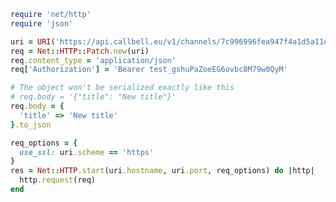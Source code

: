 ```ruby
require 'net/http'
require 'json'

uri = URI('https://api.callbell.eu/v1/channels/7c996996fea947f4a1d5a11e7fac84db')
req = Net::HTTP::Patch.new(uri)
req.content_type = 'application/json'
req['Authorization'] = 'Bearer test_gshuPaZoeEG6ovbc8M79w0QyM'

# The object won't be serialized exactly like this
# req.body = '{"title": "New title"}'
req.body = {
  'title' => 'New title'
}.to_json

req_options = {
  use_ssl: uri.scheme == 'https'
}
res = Net::HTTP.start(uri.hostname, uri.port, req_options) do |http|
  http.request(req)
end

```